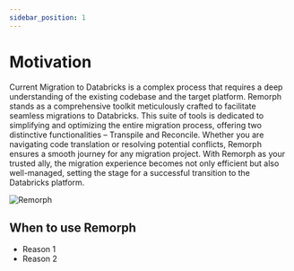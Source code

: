 ```yaml
---
sidebar_position: 1
---
```


# Motivation

Current Migration to Databricks is a complex process that requires a deep understanding of the existing codebase and the target platform. Remorph stands as a comprehensive toolkit meticulously crafted to facilitate seamless migrations to Databricks.
This suite of tools is dedicated to simplifying and optimizing the entire migration process, offering two distinctive functionalities – Transpile and Reconcile. Whether you are navigating code translation or resolving potential conflicts, Remorph ensures a smooth journey for any migration project. With Remorph as your trusted ally,
the migration experience becomes not only efficient but also well-managed, setting the stage for a successful transition to the Databricks platform.


<div className='bg-gray-100 p-4 rounded-lg'>
 <img src={useBaseUrl('img/remorph-logo-no-background.png')} alt="Remorph" />
</div>


## When to use Remorph

* Reason 1
* Reason 2

